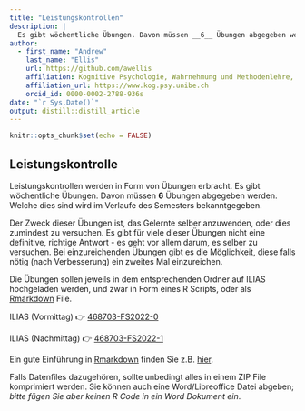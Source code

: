 ```yaml
---
title: "Leistungskontrollen"
description: |
  Es gibt wöchentliche Übungen. Davon müssen __6__ Übungen abgegeben werden. Welche dies sind wird im Verlaufe des Semesters bekanntgegeben.
author:
  - first_name: "Andrew"
    last_name: "Ellis"
    url: https://github.com/awellis
    affiliation: Kognitive Psychologie, Wahrnehmung und Methodenlehre, Universität Bern 
    affiliation_url: https://www.kog.psy.unibe.ch
    orcid_id: 0000-0002-2788-936s
date: "`r Sys.Date()`"
output: distill::distill_article
---
```


```r
knitr::opts_chunk$set(echo = FALSE)
```


## Leistungskontrolle
<!-- `r fontawesome::fa(name = "grin-beam-sweat", fill = "steelblue")`  -->

Leistungskontrollen werden in Form von Übungen erbracht. Es gibt wöchentliche Übungen. Davon müssen __6__ Übungen abgegeben werden. Welche dies sind wird im Verlaufe des Semesters bekanntgegeben.

Der Zweck dieser Übungen ist, das Gelernte selber anzuwenden, oder dies zumindest zu versuchen. Es gibt für viele dieser Übungen nicht eine definitive, richtige Antwort - es geht vor allem darum, es selber zu versuchen. Bei einzureichenden Übungen gibt es die Möglichkeit, diese falls nötig (nach Verbesserung) ein zweites Mal einzureichen.

Die Übungen sollen jeweils in dem entsprechenden Ordner auf ILIAS hochgeladen werden, und zwar in Form eines R Scripts, oder als [Rmarkdown](rmarkdown.html) File.

ILIAS (Vormittag) 👉 [468703-FS2022-0](https://ilias.unibe.ch/ilias.php?ref_id=2303490&cmd=frameset&cmdClass=ilrepositorygui&cmdNode=11o&baseClass=ilrepositorygui#il_mhead_t_focus)

ILIAS (Nachmittag) 👉 [468703-FS2022-1](https://ilias.unibe.ch/ilias.php?ref_id=2327460&cmd=frameset&cmdClass=ilrepositorygui&cmdNode=11o&baseClass=ilrepositorygui#il_mhead_t_focus)

<aside> Ein gute Einführung in [Rmarkdown](https://rmarkdown.rstudio.com/) finden Sie z.B. [hier](https://rmd4sci.njtierney.com/).</aside>


Falls Datenfiles dazugehören, sollte unbedingt alles in einem ZIP File komprimiert werden. Sie können auch eine Word/Libreoffice Datei abgeben; _bitte fügen Sie aber keinen R Code in ein Word Dokument ein_.




